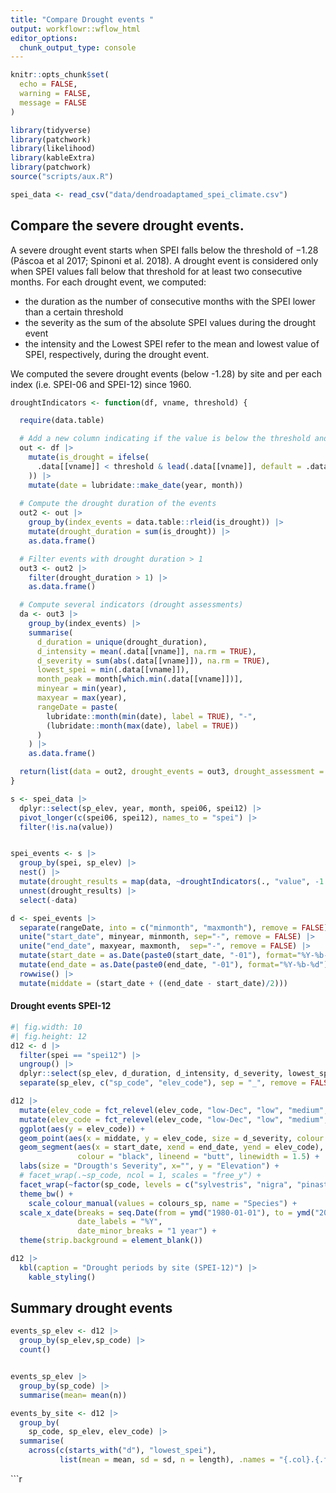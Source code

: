 ```yaml
---
title: "Compare Drought events "
output: workflowr::wflow_html
editor_options:
  chunk_output_type: console
---
```


```r
knitr::opts_chunk$set(
  echo = FALSE,
  warning = FALSE,
  message = FALSE
)
```


```r
library(tidyverse)
library(patchwork)
library(likelihood)
library(kableExtra)
library(patchwork)
source("scripts/aux.R")
```



```r
spei_data <- read_csv("data/dendroadaptamed_spei_climate.csv") 
```


## Compare the severe drought events. 
A severe drought event starts when SPEI falls below the threshold of −1.28 (Páscoa et al 2017; Spinoni et al. 2018). A drought event is considered only when SPEI values fall below that threshold for at least two consecutive months. For each drought event, we computed: 

- the duration as the number of consecutive months with the SPEI lower than a certain threshold
- the severity as the sum of the absolute SPEI values during the drought event
- the intensity and the Lowest SPEI refer to the mean and lowest value of SPEI, respectively, during the drought event.

We computed the severe drought events (below -1.28) by site and per each index (i.e. SPEI-06 and SPEI-12) since 1960. 

```r
droughtIndicators <- function(df, vname, threshold) {

  require(data.table)

  # Add a new column indicating if the value is below the threshold and the following month is also below the threshold
  out <- df |>
    mutate(is_drought = ifelse(
      .data[[vname]] < threshold & lead(.data[[vname]], default = .data[[vname]][n()]) < threshold, 1, 0
    )) |>
    mutate(date = lubridate::make_date(year, month))
  
  # Compute the drought duration of the events
  out2 <- out |>
    group_by(index_events = data.table::rleid(is_drought)) |>
    mutate(drought_duration = sum(is_drought)) |>
    as.data.frame()

  # Filter events with drought duration > 1
  out3 <- out2 |>
    filter(drought_duration > 1) |>
    as.data.frame()

  # Compute several indicators (drought assessments)
  da <- out3 |>
    group_by(index_events) |>
    summarise(
      d_duration = unique(drought_duration),
      d_intensity = mean(.data[[vname]], na.rm = TRUE),
      d_severity = sum(abs(.data[[vname]]), na.rm = TRUE),
      lowest_spei = min(.data[[vname]]),
      month_peak = month[which.min(.data[[vname]])],
      minyear = min(year),
      maxyear = max(year),
      rangeDate = paste(
        lubridate::month(min(date), label = TRUE), "-",
        (lubridate::month(max(date), label = TRUE))
      )
    ) |>
    as.data.frame()

  return(list(data = out2, drought_events = out3, drought_assessment = da))
}

```

```r
s <- spei_data |> 
  dplyr::select(sp_elev, year, month, spei06, spei12) |> 
  pivot_longer(c(spei06, spei12), names_to = "spei") |> 
  filter(!is.na(value))


spei_events <- s |> 
  group_by(spei, sp_elev) |> 
  nest() |> 
  mutate(drought_results = map(data, ~droughtIndicators(., "value", -1.28)$drought_assessment)) |> 
  unnest(drought_results) |> 
  select(-data)
```


```r
d <- spei_events |> 
  separate(rangeDate, into = c("minmonth", "maxmonth"), remove = FALSE) |> 
  unite("start_date", minyear, minmonth, sep="-", remove = FALSE) |> 
  unite("end_date", maxyear, maxmonth,  sep="-", remove = FALSE) |> 
  mutate(start_date = as.Date(paste0(start_date, "-01"), format="%Y-%b-%d")) |> 
  mutate(end_date = as.Date(paste0(end_date, "-01"), format="%Y-%b-%d")) |> 
  rowwise() |> 
  mutate(middate = (start_date + ((end_date - start_date)/2))) 
```


#### Drought events SPEI-12 

```r
#| fig.width: 10
#| fig.height: 12
d12 <- d |> 
  filter(spei == "spei12") |> 
  ungroup() |> 
  dplyr::select(sp_elev, d_duration, d_intensity, d_severity, lowest_spei, month_peak, start_date, end_date, middate) |> 
  separate(sp_elev, c("sp_code", "elev_code"), sep = "_", remove = FALSE)

d12 |> 
  mutate(elev_code = fct_relevel(elev_code, "low-Dec", "low", "medium", "high")) |>
  mutate(elev_code = fct_relevel(elev_code, "low-Dec", "low", "medium", "high")) |>
  ggplot(aes(y = elev_code)) +
  geom_point(aes(x = middate, y = elev_code, size = d_severity, colour = sp_code)) + 
  geom_segment(aes(x = start_date, xend = end_date, yend = elev_code), 
               colour = "black", lineend = "butt", linewidth = 1.5) + 
  labs(size = "Drougth's Severity", x="", y = "Elevation") + 
  # facet_wrap(.~sp_code, ncol = 1, scales = "free_y") +
  facet_wrap(~factor(sp_code, levels = c("sylvestris", "nigra", "pinaster","halepensis")), ncol = 1, scales = "free_y") +
  theme_bw() +
    scale_colour_manual(values = colours_sp, name = "Species") + 
  scale_x_date(breaks = seq.Date(from = ymd("1980-01-01"), to = ymd("2022-01-01"), by = "5 years"),
               date_labels = "%Y",
               date_minor_breaks = "1 year") +
  theme(strip.background = element_blank())

```

```r
d12 |> 
  kbl(caption = "Drought periods by site (SPEI-12)") |> 
    kable_styling()
```


## Summary drought events

```r
events_sp_elev <- d12 |> 
  group_by(sp_elev,sp_code) |> 
  count()


events_sp_elev |> 
  group_by(sp_code) |> 
  summarise(mean= mean(n))

```



```r
events_by_site <- d12 |> 
  group_by(
    sp_code, sp_elev, elev_code) |> 
  summarise(
    across(c(starts_with("d"), "lowest_spei"),
           list(mean = mean, sd = sd, n = length), .names = "{.col}.{.fn}"))
```


```r
